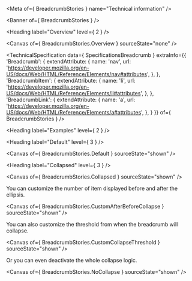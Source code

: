
<Meta of={ BreadcrumbStories } name="Technical information" />

<Banner of={ BreadcrumbStories } />

<Heading label="Overview" level={ 2 } />

<Canvas of={ BreadcrumbStories.Overview } sourceState="none" />

<TechnicalSpecification
  data={ SpecificationsBreadcrumb }
  extraInfo={{
    'Breadcrumb': {
      extendAttribute: {
        name: 'nav',
        url: 'https://developer.mozilla.org/en-US/docs/Web/HTML/Reference/Elements/nav#attributes',
      },
    },
    'BreadcrumbItem': {
      extendAttribute: {
        name: 'li',
        url: 'https://developer.mozilla.org/en-US/docs/Web/HTML/Reference/Elements/li#attributes',
      },
    },
    'BreadcrumbLink': {
      extendAttribute: {
        name: 'a',
        url: 'https://developer.mozilla.org/en-US/docs/Web/HTML/Reference/Elements/a#attributes',
      },
    }
  }}
  of={ BreadcrumbStories } />

<Heading label="Examples" level={ 2 } />

<Heading label="Default" level={ 3 } />

<Canvas of={ BreadcrumbStories.Default } sourceState="shown" />

<Heading label="Collapsed" level={ 3 } />

<Canvas of={ BreadcrumbStories.Collapsed } sourceState="shown" />

You can customize the number of item displayed before and after the ellipsis.

<Canvas of={ BreadcrumbStories.CustomAfterBeforeCollapse } sourceState="shown" />

You can also customize the threshold from when the breadcrumb will collapse.

<Canvas of={ BreadcrumbStories.CustomCollapseThreshold } sourceState="shown" />

Or you can even deactivate the whole collapse logic.

<Canvas of={ BreadcrumbStories.NoCollapse } sourceState="shown" />
